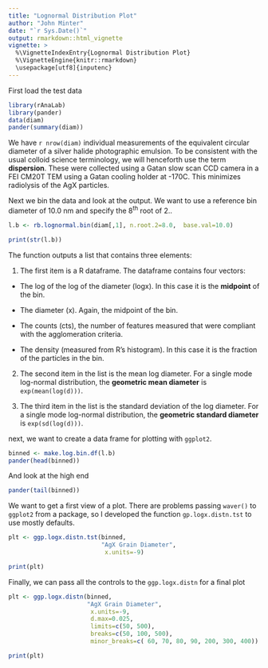 ```yaml
---
title: "Lognormal Distribution Plot"
author: "John Minter"
date: "`r Sys.Date()`"
output: rmarkdown::html_vignette
vignette: >
  %\VignetteIndexEntry{Lognormal Distribution Plot}
  %\VignetteEngine{knitr::rmarkdown}
  \usepackage[utf8]{inputenc}
---
```


First load the test data

```r
library(rAnaLab)
library(pander)
data(diam)
pander(summary(diam))
```

We have `r nrow(diam)` individual measurements of the equivalent
circular diameter of a silver halide photographic emulsion. To be
consistent with the usual colloid science terminology, we will
henceforth use the term **dispersion**.  These were collected using a
Gatan slow scan CCD camera in a FEI CM20T TEM using a Gatan cooling
holder at -170C. This minimizes radiolysis of the AgX particles.

Next we bin the data and look at the output. We want to use a reference
bin diameter of 10.0 nm and specify the 8^th^ root of 2..

```r
l.b <- rb.lognormal.bin(diam[,1], n.root.2=8.0,  base.val=10.0)

print(str(l.b))
```
The function outputs a list that contains three elements:

1. The first item is a R dataframe. The dataframe contains four vectors:

- The log of the log of the diameter (logx). In this case it is the 
**midpoint** of the bin.
- The diameter (x). Again, the midpoint of the bin.

- The counts (cts), the number of features measured that were compliant
with the agglomeration criteria.

- The density (measured from R's histogram). In this case it is the
fraction of the particles in the bin.

2. The second item in the list is the mean log diameter. For a single
mode log-normal distribution, the **geometric mean diameter** is 
`exp(mean(log(d)))`.

3. The third item in the list is the standard deviation of the log
diameter. For a single mode log-normal distribution, the
**geometric standard diameter** is `exp(sd(log(d)))`.


next, we want to create a data frame for plotting with `ggplot2`.


```r
binned <- make.log.bin.df(l.b)
pander(head(binned))
```

And look at the high end

```r
pander(tail(binned))
```

We want to get a first view of a plot. There are problems passing
`waver()` to `ggplot2` from a package, so I developed the function
`gp.logx.distn.tst` to use mostly defaults.

```r
plt <- ggp.logx.distn.tst(binned,
                          "AgX Grain Diameter",
                           x.units=-9)

print(plt)
```

Finally, we can pass all the controls to the `ggp.logx.distn` for a 
final plot


```r
plt <- ggp.logx.distn(binned,
                      "AgX Grain Diameter",
                       x.units=-9,
                       d.max=0.025,
                       limits=c(50, 500),
                       breaks=c(50, 100, 500),
                       minor_breaks=c( 60, 70, 80, 90, 200, 300, 400))

print(plt)
```
